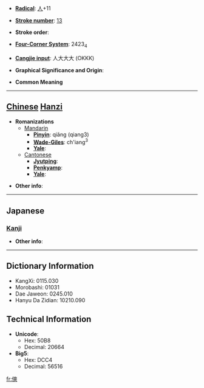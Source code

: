 * '''[[Wiktionary:Chinese radical index| Radical]]''': [[Wiktionary:Chinese radical index 人|人]]+11

* '''[[Wiktionary:Chinese total strokes index|Stroke number]]''': [[Wiktionary:Chinese total strokes index 13|13]]

* '''Stroke order''': 

* '''[[Wiktionary:Chinese four corner index|Four-Corner System]]''': 2423<sub>4</sub>

* '''[[Wiktionary:Chinese Cangjie index|Cangjie input]]''': 人大大大 (OKKK)

* '''Graphical Significance and Origin''': 

* '''Common Meaning'''

----

== [[Chinese]] [[Hanzi]] ==

* '''Romanizations'''
** [[Mandarin]]
*** '''[[Pinyin]]''': qiǎng (qiang3)
*** '''[[Wade-Giles]]''': ch'iang<sup>3</sup>
*** '''[[Yale]]''': 
**[[Cantonese]]
***'''[[Jyutping]]''':
***'''[[Penkyamp]]''': 
***'''[[Yale]]''': 

* '''Other info''': 

----

==Japanese==
===[[Kanji]]===
{{kanji|on readings=[[そう]] (sō), [[しょう]] (shō)|kun readings=[[わるい]] (warui)}}

* '''Other info''':  

----

== Dictionary Information ==

* KangXi: 0115.030
* Morobashi: 01031
* Dae Jaweon: 0245.010
* Hanyu Da Zidian: 10210.090

== Technical Information ==

* '''Unicode''':
** Hex: 50B8
** Decimal: 20664
* '''Big5''':
** Hex: DCC4
** Decimal: 56516

[[fr:傸]]